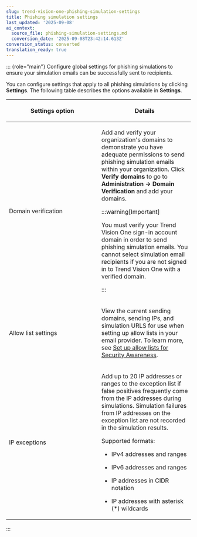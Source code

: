```yaml
---
slug: trend-vision-one-phishing-simulation-settings
title: Phishing simulation settings
last_updated: '2025-09-08'
ai_context:
  source_file: phishing-simulation-settings.md
  conversion_date: '2025-09-08T23:42:14.613Z'
conversion_status: converted
translation_ready: true
---
```


::: {role="main"}
Configure global settings for phishing simulations to ensure your simulation emails can be successfully sent to recipients.

You can configure settings that apply to all phishing simulations by clicking **Settings**. The following table describes the options available in **Settings**.

<table>
<colgroup>
<col style="width: 50%" />
<col style="width: 50%" />
</colgroup>
<thead>
<tr>
<th><p>Settings option</p></th>
<th><p>Details</p></th>
</tr>
</thead>
<tbody>
<tr>
<td><p>Domain verification</p></td>
<td><p>Add and verify your organization's domains to demonstrate you have adequate permissions to send phishing simulation emails within your organization. Click <strong>Verify domains</strong> to go to <strong>Administration → Domain Verification</strong> and add your domains.</p>


:::warning[Important]

<p>You must verify your Trend Vision One sign-in account domain in order to send phishing simulation emails. You cannot select simulation email recipients if you are not signed in to Trend Vision One with a verified domain.</p>


:::

</td>
</tr>
<tr>
<td><p>Allow list settings</p></td>
<td><p>View the current sending domains, sending IPs, and simulation URLS for use when setting up allow lists in your email provider. To learn more, see <a href="trend-vision-one-setup-allow-lists-sec-aware">Set up allow lists for Security Awareness</a>.</p></td>
</tr>
<tr>
<td><p>IP exceptions</p></td>
<td><p>Add up to 20 IP addresses or ranges to the exception list if false positives frequently come from the IP addresses during simulations. Simulation failures from IP addresses on the exception list are not recorded in the simulation results.</p>
<p>Supported formats:</p>
<ul>
<li><p>IPv4 addresses and ranges</p></li>
<li><p>IPv6 addresses and ranges</p></li>
<li><p>IP addresses in CIDR notation</p></li>
<li><p>IP addresses with asterisk (*) wildcards</p></li>
</ul></td>
</tr>
</tbody>
</table>
:::
